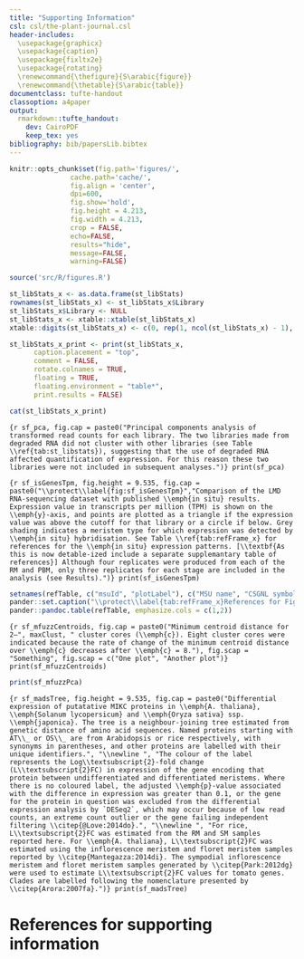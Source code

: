 ```yaml
---
title: "Supporting Information"
csl: csl/the-plant-journal.csl
header-includes:
  \usepackage{graphicx}
  \usepackage{caption}
  \usepackage{fixltx2e}
  \usepackage{rotating}
  \renewcommand{\thefigure}{S\arabic{figure}}
  \renewcommand{\thetable}{S\arabic{table}}
documentclass: tufte-handout
classoption: a4paper
output:
  rmarkdown::tufte_handout:
    dev: CairoPDF
    keep_tex: yes
bibliography: bib/papersLib.bibtex
---
```


```r

knitr::opts_chunk$set(fig.path='figures/',
               cache.path='cache/',
               fig.align = 'center', 
               dpi=600,
               fig.show='hold',
               fig.height = 4.213,
               fig.width = 4.213,
               crop = FALSE,
               echo=FALSE,
               results="hide",
               message=FALSE,
               warning=FALSE)

source('src/R/figures.R')

```

\hfill\newline
\hfill\newline
\begin{longtable}[c]{@{}cc@{}}
\caption{\protect\label{tab:st_libstats}Library and sequencing statistics.}
\end{longtable}

``` r
st_libStats_x <- as.data.frame(st_libStats)
rownames(st_libStats_x) <- st_libStats_x$Library
st_libStats_x$Library <- NULL
st_libStats_x <- xtable::xtable(st_libStats_x)
xtable::digits(st_libStats_x) <- c(0, rep(1, ncol(st_libStats_x) - 1), 0)

st_libStats_x_print <- print(st_libStats_x,
      caption.placement = "top",
      comment = FALSE,
      rotate.colnames = TRUE,
      floating = TRUE,
      floating.environment = "table*",
      print.results = FALSE)

cat(st_libStats_x_print)
```

\pagebreak

```{r sf_pca, fig.cap = paste0("Principal components analysis of transformed read counts for each library. The two libraries made from degraded RNA did not cluster with other libraries (see Table \\ref{tab:st_libstats}), suggesting that the use of degraded RNA affected quantification of expression. For this reason these two libraries were not included in subsequent analyses.")}
print(sf_pca)
```

```{r sf_isGenesTpm, fig.height = 9.535, fig.cap = paste0("\\protect\\label{fig:sf_isGenesTpm}","Comparison of the LMD RNA-sequencing dataset with published \\emph{in situ} results. Expression value in transcripts per million (TPM) is shown on the \\emph{y}-axis, and points are plotted as a triangle if the expression value was above the cutoff for that library or a circle if below. Grey shading indicates a meristem type for which expression was detected by \\emph{in situ} hybridisation. See Table \\ref{tab:refFrame_x} for references for the \\emph{in situ} expression patterns. [\\textbf{As this is now detable-ized include a separate supplemantary table of references}] Although four replicates were produced from each of the RM and PBM, only three replicates for each stage are included in the analysis (see Results).")}
print(sf_isGenesTpm)
```

\clearpage

```r
setnames(refTable, c("msuId", "plotLabel"), c("MSU name", "CSGNL symbol"))
pander::set.caption("\\protect\\label{tab:refFrame_x}References for Figure \\ref{fig:sf_isGenesTpm}.")
pander::pandoc.table(refTable, emphasize.cols = c(1,2))
```

\clearpage

```{r sf_mfuzzCentroids, fig.cap = paste0("Minimum centroid distance for 2–", maxClust, " cluster cores (\\emph{c}). Eight cluster cores were indicated because the rate of change of the minimum centroid distance over \\emph{c} decreases after \\emph{c} = 8."), fig.scap = "Something", fig.scap = c("One plot", "Another plot")}
print(sf_mfuzzCentroids)
```

``` r
print(sf_mfuzzPca)
```

```{r sf_madsTree, fig.height = 9.535, fig.cap = paste0("Differential expression of putatative MIKC proteins in \\emph{A. thaliana}, \\emph{Solanum lycopersicum} and \\emph{Oryza sativa} ssp. \\emph{japonica}. The tree is a neighbour-joining tree estimated from genetic distance of amino acid sequences. Named proteins starting with AT\\_ or OS\\_ are from Arabidopsis or rice respectively, with synonyms in parentheses, and other proteins are labelled with their unique identifiers.", "\\newline ", "The colour of the label represents the Log\\textsubscript{2}-fold change (L\\textsubscript{2}FC) in expression of the gene encoding that protein between undifferentiated and differentiated meristems. Where there is no coloured label, the adjusted \\emph{p}-value associated with the difference in expression was greater than 0.1, or the gene for the protein in question was excluded from the differential expression analysis by `DESeq2`, which may occur because of low read counts, an extreme count outlier or the gene failing independent filtering \\citep{@Love:2014do}.", "\\newline ", "For rice, L\\textsubscript{2}FC was estimated from the RM and SM samples reported here. For \\emph{A. thaliana}, L\\textsubscript{2}FC was estimated using the inflorescence meristem and floret meristem samples reported by \\citep{Mantegazza:2014di}. The sympodial inflorescence meristem and floret meristem samples generated by \\citep{Park:2012dg} were used to estimate L\\textsubscript{2}FC values for tomato genes. Clades are labelled following the nomenclature presented by \\citep{Arora:2007fa}.")}
print(sf_madsTree)
```

\clearpage

# References for supporting information
